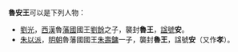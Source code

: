'''魯安王'''可以是下列人物：
* [[劉光|劉光]]，[[西漢|西漢]]魯[[藩國|藩國]]國王[[劉餘|劉餘]]之子，襲封'''魯王'''，[[諡號|諡號]]'''安'''。
* [[朱以派|朱以派]]，[[明朝|明朝]]魯藩國國王[[朱壽鏞|朱壽鏞]]一子，襲封'''魯王'''，諡號'''安'''（又作'''孝'''）。

{{disambig|Cat=三字称號消歧義}}